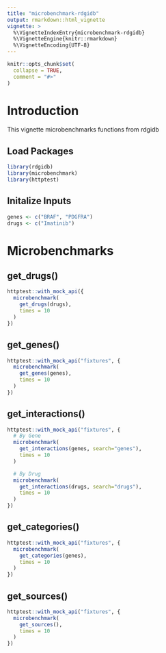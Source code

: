 ```yaml
---
title: "microbenchmark-rdgidb"
output: rmarkdown::html_vignette
vignette: >
  %\VignetteIndexEntry{microbenchmark-rdgidb}
  %\VignetteEngine{knitr::rmarkdown}
  %\VignetteEncoding{UTF-8}
---
```


```r
knitr::opts_chunk$set(
  collapse = TRUE,
  comment = "#>"
)
```

# Introduction

This vignette microbenchmarks functions from rdgidb

## Load Packages

```r
library(rdgidb)
library(microbenchmark)
library(httptest)
```

## Initalize Inputs

```r
genes <- c("BRAF", "PDGFRA")
drugs <- c("Imatinib")
```

# Microbenchmarks

## get_drugs()

```r
httptest::with_mock_api({
  microbenchmark(
    get_drugs(drugs),
    times = 10
  )
})
```

## get_genes()

```r
httptest::with_mock_api("fixtures", {
  microbenchmark(
    get_genes(genes),
    times = 10
  )
})
```

## get_interactions()

```r
httptest::with_mock_api("fixtures", {
  # By Gene
  microbenchmark(
    get_interactions(genes, search="genes"),
    times = 10
  )

  # By Drug
  microbenchmark(
    get_interactions(drugs, search="drugs"),
    times = 10
  )
})
```

## get_categories()

```r
httptest::with_mock_api("fixtures", {
  microbenchmark(
    get_categories(genes),
    times = 10
  )
})
```

## get_sources()

```r
httptest::with_mock_api("fixtures", {
  microbenchmark(
    get_sources(),
    times = 10
  )
})
```